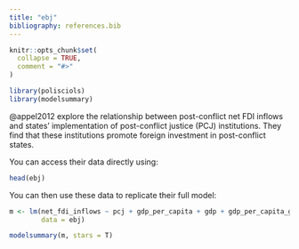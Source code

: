 ```yaml
---
title: "ebj"
bibliography: references.bib
---
```


```r
knitr::opts_chunk$set(
  collapse = TRUE,
  comment = "#>"
)
```

```r
library(polisciols)
library(modelsummary)
```

@appel2012 explore the relationship between post-conflict net FDI inflows and states' implementation of post-conflict justice (PCJ) institutions. They find that these institutions promote foreign investment in post-conflict states.

You can access their data directly using:

```r
head(ebj)
```

You can then use these data to replicate their full model:

```r
m <- lm(net_fdi_inflows ~ pcj + gdp_per_capita + gdp + gdp_per_capita_growth + cap_account_openness + ex_rate_fluc + labor + f_life_exp + pol_constraints + polity2 + damage + conflict_duration + peace_agreement + victory, 
        data = ebj)

modelsummary(m, stars = T)
```
